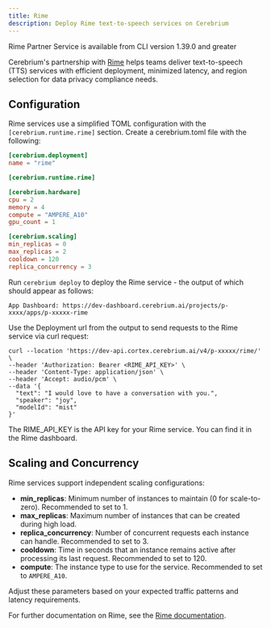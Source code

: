 ```yaml
---
title: Rime
description: Deploy Rime text-to-speech services on Cerebrium
---
```


<Note>
  Rime Partner Service is available from CLI version 1.39.0 and greater
</Note>

Cerebrium's partnership with [Rime](https://www.rime.ai/) helps teams deliver text-to-speech (TTS) services with efficient deployment, minimized latency, and region selection for data privacy compliance needs.

## Configuration

Rime services use a simplified TOML configuration with the `[cerebrium.runtime.rime]` section. Create a cerebrium.toml file with the following:

```toml
[cerebrium.deployment]
name = "rime"

[cerebrium.runtime.rime]

[cerebrium.hardware]
cpu = 2
memory = 4
compute = "AMPERE_A10"
gpu_count = 1

[cerebrium.scaling]
min_replicas = 0
max_replicas = 2
cooldown = 120
replica_concurrency = 3
```

Run `cerebrium deploy` to deploy the Rime service - the output of which should appear as follows:

```
App Dashboard: https://dev-dashboard.cerebrium.ai/projects/p-xxxx/apps/p-xxxxx-rime
```

Use the Deployment url from the output to send requests to the Rime service via curl request:

```
curl --location 'https://dev-api.cortex.cerebrium.ai/v4/p-xxxxx/rime/' \
--header 'Authorization: Bearer <RIME_API_KEY>' \
--header 'Content-Type: application/json' \
--header 'Accept: audio/pcm' \
--data '{
  "text": "I would love to have a conversation with you.",
  "speaker": "joy",
  "modelId": "mist"
}'
```

The RIME_API_KEY is the API key for your Rime service. You can find it in the Rime dashboard.

## Scaling and Concurrency

Rime services support independent scaling configurations:

- **min_replicas**: Minimum number of instances to maintain (0 for scale-to-zero). Recommended to set to 1.
- **max_replicas**: Maximum number of instances that can be created during high load.
- **replica_concurrency**: Number of concurrent requests each instance can handle. Recommended to set to 3.
- **cooldown**: Time in seconds that an instance remains active after processing its last request. Recommended to set to 120.
- **compute**: The instance type to use for the service. Recommended to set to `AMPERE_A10`.

Adjust these parameters based on your expected traffic patterns and latency requirements.

For further documentation on Rime, see the [Rime documentation](https://docs.rime.ai/).
